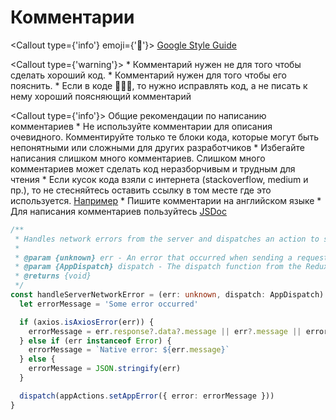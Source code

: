 
# Комментарии

<Callout type={'info'} emoji={'🔗'}>
    [Google Style Guide](https://google.github.io/styleguide/tsguide.html#comments-documentation)
</Callout>

<Callout type={'warning'}>
    * Комментарий нужен не для того чтобы сделать хороший код. * Комментарий нужен для того чтобы его
    пояснить.
    * Если в коде 💩💩💩, то нужно исправлять код, а не писать к нему хороший поясняющий
    комментарий
</Callout>

<Callout type={'info'}>
    Общие рекомендации по написанию комментариев
    * Не используйте комментарии для описания очевидного.
    Комментируйте только те блоки кода, которые могут быть непонятными или сложными для других
    разработчиков
    * Избегайте написания слишком много комментариев. Слишком много комментариев может
    сделать код неразборчивым и трудным для чтения
    * Если кусок кода взяли с интернета (stackoverflow,
    medium и пр.), то не стесняйтесь оставить ссылку в том месте где это используется.
    [Например](https://stackoverflow.com/questions/35547835/how-to-create-txt-file-in-javascript/35548142#35548142)
    * Пишите комментарии на английском языке
    * Для написания комментариев пользуйтесь [JSDoc](https://jsdoc.app/)
</Callout>

```ts showLineNumbers filename="handleServerNetworkError.ts"
/**
 * Handles network errors from the server and dispatches an action to set the app error.
 *
 * @param {unknown} err - An error that occurred when sending a request to the server.
 * @param {AppDispatch} dispatch - The dispatch function from the Redux store.
 * @returns {void}
 */
const handleServerNetworkError = (err: unknown, dispatch: AppDispatch): void => {
  let errorMessage = 'Some error occurred'

  if (axios.isAxiosError(err)) {
    errorMessage = err.response?.data?.message || err?.message || errorMessage
  } else if (err instanceof Error) {
    errorMessage = `Native error: ${err.message}`
  } else {
    errorMessage = JSON.stringify(err)
  }

  dispatch(appActions.setAppError({ error: errorMessage }))
}
```
